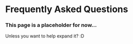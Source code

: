 
# Frequently Asked Questions

<Steps>

### This page is a placeholder for now...
Unless you want to help expand it? :D

</Steps>